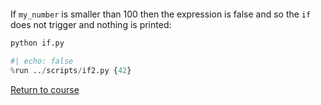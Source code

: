 


```.python
```


If `my_number` is smaller than 100 then the expression is false and so the `if` does not trigger and nothing is printed:


```.bash
python if.py
```

```python
#| echo: false
%run ../scripts/if2.py {42}

```


[Return to course](../pages/05-conditionals.qmd)


